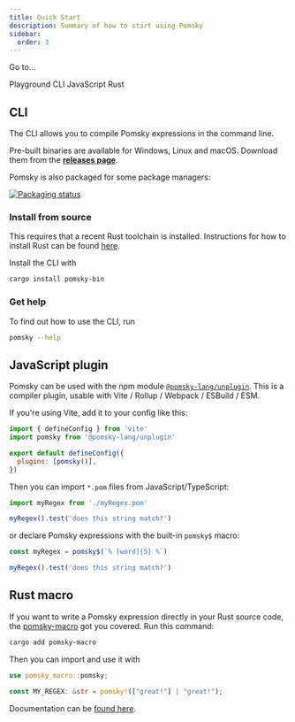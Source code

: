 ```yaml
---
title: Quick Start
description: Summary of how to start using Pomsky
sidebar:
  order: 3
---
```



Go to...

<LinkButton href="https://playground.pomsky-lang.org/" target="_blank">
  Playground
</LinkButton>
<LinkButton href="#cli">CLI</LinkButton>
<LinkButton href="#javascript-plugin">JavaScript</LinkButton>
<LinkButton href="#rust-macro">Rust</LinkButton>

## CLI

The CLI allows you to compile Pomsky expressions in the command line.

Pre-built binaries are available for Windows, Linux and macOS. Download them from the
**[releases page](https://github.com/pomsky-lang/pomsky/releases)**.

Pomsky is also packaged for some package managers:

[![Packaging status](https://repology.org/badge/vertical-allrepos/pomsky.svg)](https://repology.org/project/pomsky/versions)

### Install from source

This requires that a recent Rust toolchain is installed. Instructions for how to install Rust can be
found [here](https://www.rust-lang.org/tools/install).

Install the CLI with

```sh
cargo install pomsky-bin
```

### Get help

To find out how to use the CLI, run

```sh
pomsky --help
```

## JavaScript plugin

Pomsky can be used with the npm module [`@pomsky-lang/unplugin`](https://www.npmjs.com/package/@pomsky-lang/unplugin). This is a compiler plugin, usable with Vite / Rollup / Webpack / ESBuild / ESM.

If you're using Vite, add it to your config like this:

```js
import { defineConfig } from 'vite'
import pomsky from '@pomsky-lang/unplugin'

export default defineConfig({
  plugins: [pomsky()],
})
```

Then you can import `*.pom` files from JavaScript/TypeScript:

```js
import myRegex from './myRegex.pom'

myRegex().test('does this string match?')
```

or declare Pomsky expressions with the built-in `pomsky$` macro:

```js
const myRegex = pomsky$(`% [word]{5} %`)

myRegex().test('does this string match?')
```

## Rust macro

If you want to write a Pomsky expression directly in your Rust source code, the
[pomsky-macro](https://crates.io/crates/pomsky-macro) got you covered. Run this command:

```sh
cargo add pomsky-macro
```

Then you can import and use it with

```rs
use pomsky_macro::pomsky;

const MY_REGEX: &str = pomsky!(["great!"] | "great!");
```

Documentation can be [found here](https://docs.rs/pomsky-macro/latest/pomsky_macro/).
